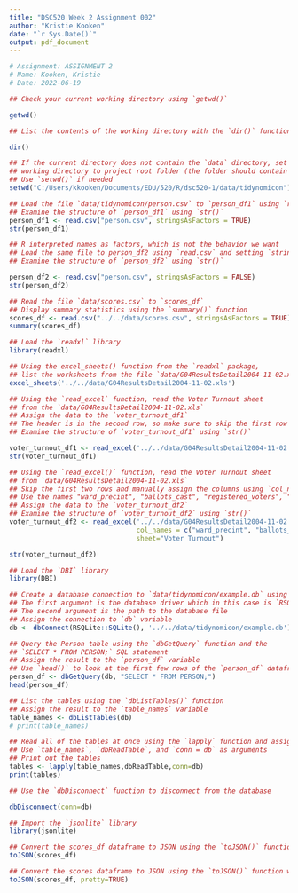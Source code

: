 ```yaml
---
title: "DSC520 Week 2 Assignment 002"
author: "Kristie Kooken"
date: "`r Sys.Date()`"
output: pdf_document
---
```


```r
# Assignment: ASSIGNMENT 2
# Name: Kooken, Kristie
# Date: 2022-06-19

## Check your current working directory using `getwd()`

getwd()

## List the contents of the working directory with the `dir()` function

dir()

## If the current directory does not contain the `data` directory, set the
## working directory to project root folder (the folder should contain the `data` directory
## Use `setwd()` if needed
setwd("C:/Users/kkooken/Documents/EDU/520/R/dsc520-1/data/tidynomicon")

## Load the file `data/tidynomicon/person.csv` to `person_df1` using `read.csv`
## Examine the structure of `person_df1` using `str()`
person_df1 <- read.csv("person.csv", stringsAsFactors = TRUE)
str(person_df1)

## R interpreted names as factors, which is not the behavior we want
## Load the same file to person_df2 using `read.csv` and setting `stringsAsFactors` to `FALSE`
## Examine the structure of `person_df2` using `str()`

person_df2 <- read.csv("person.csv", stringsAsFactors = FALSE)
str(person_df2)

## Read the file `data/scores.csv` to `scores_df`
## Display summary statistics using the `summary()` function
scores_df <- read.csv("../../data/scores.csv", stringsAsFactors = TRUE)
summary(scores_df)

## Load the `readxl` library
library(readxl)

## Using the excel_sheets() function from the `readxl` package,
## list the worksheets from the file `data/G04ResultsDetail2004-11-02.xls`
excel_sheets('../../data/G04ResultsDetail2004-11-02.xls')

## Using the `read_excel` function, read the Voter Turnout sheet
## from the `data/G04ResultsDetail2004-11-02.xls`
## Assign the data to the `voter_turnout_df1`
## The header is in the second row, so make sure to skip the first row
## Examine the structure of `voter_turnout_df1` using `str()`

voter_turnout_df1 <- read_excel('../../data/G04ResultsDetail2004-11-02.xls',s=1, sheet="Voter Turnout")
str(voter_turnout_df1)

## Using the `read_excel()` function, read the Voter Turnout sheet
## from `data/G04ResultsDetail2004-11-02.xls`
## Skip the first two rows and manually assign the columns using `col_names`
## Use the names "ward_precint", "ballots_cast", "registered_voters", "voter_turnout"
## Assign the data to the `voter_turnout_df2`
## Examine the structure of `voter_turnout_df2` using `str()`
voter_turnout_df2 <- read_excel('../../data/G04ResultsDetail2004-11-02.xls',s=2, 
                                col_names = c("ward_precint", "ballots_cast", "registered_voters", "voter_turnout"),
                                sheet="Voter Turnout")

str(voter_turnout_df2)

## Load the `DBI` library
library(DBI)

## Create a database connection to `data/tidynomicon/example.db` using the dbConnect() function
## The first argument is the database driver which in this case is `RSQLite::SQLite()`
## The second argument is the path to the database file
## Assign the connection to `db` variable
db <- dbConnect(RSQLite::SQLite(), '../../data/tidynomicon/example.db')

## Query the Person table using the `dbGetQuery` function and the
## `SELECT * FROM PERSON;` SQL statement
## Assign the result to the `person_df` variable
## Use `head()` to look at the first few rows of the `person_df` dataframe
person_df <- dbGetQuery(db, "SELECT * FROM PERSON;")
head(person_df)

## List the tables using the `dbListTables()` function
## Assign the result to the `table_names` variable
table_names <- dbListTables(db)
# print(table_names)

## Read all of the tables at once using the `lapply` function and assign the result to the `tables` variable
## Use `table_names`, `dbReadTable`, and `conn = db` as arguments
## Print out the tables
tables <- lapply(table_names,dbReadTable,conn=db)
print(tables)

## Use the `dbDisconnect` function to disconnect from the database

dbDisconnect(conn=db)

## Import the `jsonlite` library
library(jsonlite)

## Convert the scores_df dataframe to JSON using the `toJSON()` function
toJSON(scores_df)

## Convert the scores dataframe to JSON using the `toJSON()` function with the `pretty=TRUE` option
toJSON(scores_df, pretty=TRUE)

```
